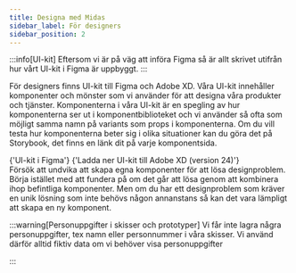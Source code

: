 ```yaml
---
title: Designa med Midas
sidebar_label: För designers
sidebar_position: 2
---
```



:::info[UI-kit]
Eftersom vi är på väg att införa Figma så är allt skrivet utifrån hur vårt UI-kit i Figma är uppbyggt.
:::

För designers finns UI-kit till Figma och Adobe XD. Våra UI-kit innehåller komponenter och mönster som vi använder för att designa våra produkter och tjänster. Komponenterna i våra UI-kit är en spegling av hur komponenterna ser ut i komponentbiblioteket och vi använder så ofta som möjligt samma namn på variants som props i komponenterna. Om du vill testa hur komponenterna beter sig i olika situationer kan du göra det på Storybook, det finns en länk dit på varje komponentsida.

<ButtonGroup>
  <LinkButton
    target='\_blank'
    href='https://www.figma.com/design/Zc41jDwx13L2bVECCQlsfN/MIDAS-UI-Kit?m=auto&node-id=0-1&t=ZgUPPphkbF15QIWU-1'
  >
    {'UI-kit i Figma'}
  </LinkButton>
  <Link
    target='\_blank'
    href={require('/files/MIDAS_UIkit_24.zip').default}
    download
  >
    {'Ladda ner UI-kit till Adobe XD (version 24)'}
  </Link>
</ButtonGroup>

<br />
Försök att undvika att skapa egna komponenter för att lösa designproblem. Börja istället med att fundera på om det går
att lösa genom att kombinera ihop befintliga komponenter. Men om du har ett designproblem som kräver en unik lösning som
inte behövs någon annanstans så kan det vara lämpligt att skapa en ny komponent.

:::warning[Personuppgifter i skisser och prototyper]
Vi får inte lagra några personuppgifter, tex namn eller personnummer i våra skisser. Vi använd därför alltid fiktiv data om vi behöver visa personuppgifter

:::
